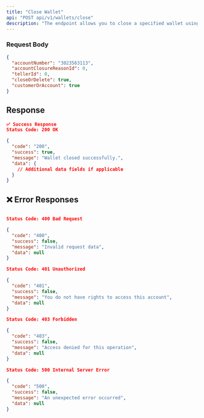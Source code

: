 ```yaml
---
title: "Close Wallet"
api: "POST api/v1/wallets/close"
description: "The endpoint allows you to close a specified wallet using the account number and associated details."
---
```


### **Request Body**

```json
{
  "accountNumber": "3023563113",
  "accountClosureReasonId": 0,
  "tellerId": 0,
  "closeOrDelete": true,
  "customerOrAccount": true
}
```

## Response

```json
✅ Success Response
Status Code: 200 OK

{
  "code": "200",
  "success": true,
  "message": "Wallet closed successfully.",
  "data": {
    // Additional data fields if applicable
  }
}

```

## ❌ Error Responses

```json

Status Code: 400 Bad Request

{
  "code": "400",
  "success": false,
  "message": "Invalid request data",
  "data": null
}

Status Code: 401 Unauthorized

{
  "code": "401",
  "success": false,
  "message": "You do not have rights to access this account",
  "data": null
}

Status Code: 403 Forbidden

{
  "code": "403",
  "success": false,
  "message": "Access denied for this operation",
  "data": null
}

Status Code: 500 Internal Server Error

{
  "code": "500",
  "success": false,
  "message": "An unexpected error occurred",
  "data": null
}
